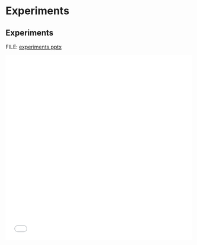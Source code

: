 # Experiments

## Experiments

FILE: [experiments.pptx](https://github.com/coltongearhart/elementary-stats/blob/main/slides/experiments.pptx)

<embed src="slides/experiments.pdf" type="application/pdf" width="100%" height="500px"></embed>